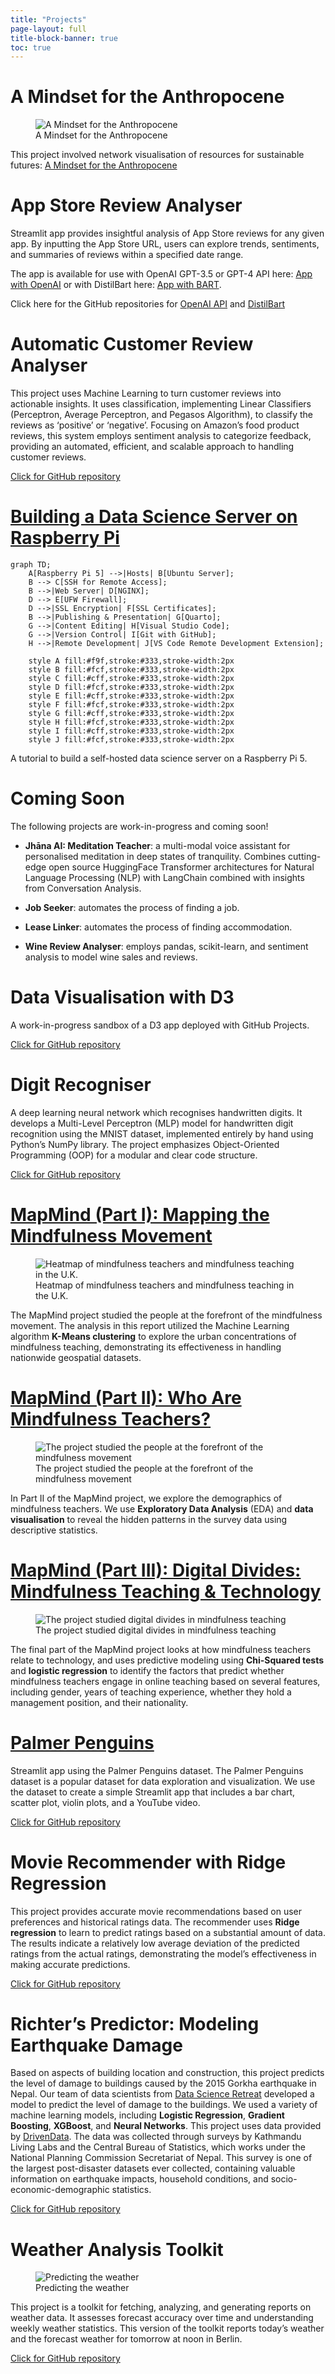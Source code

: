 ```yaml
---
title: "Projects"
page-layout: full
title-block-banner: true
toc: true
---
```


# A Mindset for the Anthropocene

![A Mindset for the Anthropocene](projects/mindset_for_anthropocene/mindset_for_anthropocene.png)

This project involved network visualisation of resources for sustainable futures: [A Mindset for the Anthropocene](https://www.ama-project.org/explore/)

# App Store Review Analyser

Streamlit app provides insightful analysis of App Store reviews for any given app. By inputting the App Store URL, users can explore trends, sentiments, and summaries of reviews within a specified date range.

The app is available for use with OpenAI GPT-3.5 or GPT-4 API here: [App with OpenAI](https://user-reviews.streamlit.app/) or with DistilBart here: [App with BART](https://user-reviews.streamlit.app/).

Click here for the GitHub repositories for [OpenAI API](https://github.com/josh-nowak/user-reviews) and [DistilBart](https://github.com/carecodeconnect/user-reviews-bart)

# Automatic Customer Review Analyser

This project uses Machine Learning to turn customer reviews into actionable insights. It uses classification, implementing Linear Classifiers (Perceptron, Average Perceptron, and Pegasos Algorithm), to classify the reviews as ‘positive’ or ‘negative’. Focusing on Amazon’s food product reviews, this system employs sentiment analysis to categorize feedback, providing an automated, efficient, and scalable approach to handling customer reviews.

[Click for GitHub repository](https://github.com/carecodeconnect/automatic-review-analyzer)

# [Building a Data Science Server on Raspberry Pi](projects/server/server.qmd)

```mermaid
graph TD;
    A[Raspberry Pi 5] -->|Hosts| B[Ubuntu Server];
    B --> C[SSH for Remote Access];
    B -->|Web Server| D[NGINX];
    D --> E[UFW Firewall];
    D -->|SSL Encryption| F[SSL Certificates];
    B -->|Publishing & Presentation| G[Quarto];
    G -->|Content Editing| H[Visual Studio Code];
    G -->|Version Control| I[Git with GitHub];
    H -->|Remote Development| J[VS Code Remote Development Extension];

    style A fill:#f9f,stroke:#333,stroke-width:2px
    style B fill:#fcf,stroke:#333,stroke-width:2px
    style C fill:#cff,stroke:#333,stroke-width:2px
    style D fill:#fcf,stroke:#333,stroke-width:2px
    style E fill:#cff,stroke:#333,stroke-width:2px
    style F fill:#fcf,stroke:#333,stroke-width:2px
    style G fill:#cff,stroke:#333,stroke-width:2px
    style H fill:#fcf,stroke:#333,stroke-width:2px
    style I fill:#cff,stroke:#333,stroke-width:2px
    style J fill:#fcf,stroke:#333,stroke-width:2px

```

A tutorial to build a self-hosted data science server on a Raspberry Pi 5.

# Coming Soon

The following projects are work-in-progress and coming soon!

- **Jhāna AI: Meditation Teacher**: a multi-modal voice assistant for personalised meditation in deep states of tranquility. Combines cutting-edge open source HuggingFace Transformer architectures for Natural Language Processing (NLP) with LangChain combined with insights from Conversation Analysis.

- **Job Seeker**: automates the process of finding a job.

- **Lease Linker**: automates the process of finding accommodation.

- **Wine Review Analyser**: employs pandas, scikit-learn, and sentiment analysis to model wine sales and reviews.

# Data Visualisation with D3

A work-in-progress sandbox of a D3 app deployed with GitHub Projects.

[Click for GitHub repository](https://github.com/carecodeconnect/data-visualisation-d3)

# Digit Recogniser

A deep learning neural network which recognises handwritten digits. It develops a Multi-Level Perceptron (MLP) model for handwritten digit recognition using the MNIST dataset, implemented entirely by hand using Python's NumPy library. The project emphasizes Object-Oriented Programming (OOP) for a modular and clear code structure.

[Click for GitHub repository](https://github.com/carecodeconnect/digit-recogniser)

# [MapMind (Part I): Mapping the Mindfulness Movement](projects/mapmind/mapmind_mapping.qmd)

![Heatmap of mindfulness teachers and mindfulness teaching in the U.K.](projects/mapmind/images/mapmind_heatmap_new.png)

The MapMind project studied the people at the forefront of the mindfulness movement. The analysis in this report utilized the Machine Learning algorithm **K-Means clustering** to explore the urban concentrations of mindfulness teaching, demonstrating its effectiveness in handling nationwide geospatial datasets.

# [MapMind (Part II): Who Are Mindfulness Teachers?](projects/mapmind/mapmind_demographics.qmd)

![The project studied the people at the forefront of the mindfulness movement](projects/mapmind/images/mindfulness-in-uk.jpg)

In Part II of the MapMind project, we explore the demographics of mindfulness teachers. We use **Exploratory Data Analysis** (EDA) and **data visualisation** to reveal the hidden patterns in the survey data using descriptive statistics.

# [MapMind (Part III): Digital Divides: Mindfulness Teaching & Technology](projects/mapmind/mapmind_technology.qmd)

![The project studied digital divides in mindfulness teaching](projects/mapmind/images/mapmind-digital-divides.png)

The final part of the MapMind project looks at how mindfulness teachers relate to technology, and uses predictive modeling using **Chi-Squared tests** and **logistic regression** to identify the factors that predict whether mindfulness teachers engage in online teaching based on several features, including gender, years of teaching experience, whether they hold a management position, and their nationality.

# [Palmer Penguins](https://cute-palmer-penguins.streamlit.app/)

Streamlit app using the Palmer Penguins dataset. The Palmer Penguins dataset is a popular dataset for data exploration and visualization. We use the dataset to create a simple Streamlit app that includes a bar chart, scatter plot, violin plots, and a YouTube video.

[Click for GitHub repository](https://github.com/carecodeconnect/palmer-penguins)

# Movie Recommender with Ridge Regression

This project provides accurate movie recommendations based on user preferences and historical ratings data. The recommender uses **Ridge regression** to learn to predict ratings based on a substantial amount of data. The results indicate a relatively low average deviation of the predicted ratings from the actual ratings, demonstrating the model's effectiveness in making accurate predictions.

[Click for GitHub repository](https://github.com/carecodeconnect/movie_recommender)

# Richter's Predictor: Modeling Earthquake Damage

Based on aspects of building location and construction, this project predicts the level of damage to buildings caused by the 2015 Gorkha earthquake in Nepal. Our team of data scientists from [Data Science Retreat](https://datascienceretreat.com/) developed a model to predict the level of damage to the buildings. We used a variety of machine learning models, including **Logistic Regression**, **Gradient Boosting**, **XGBoost**, and **Neural Networks**. This project uses data provided by [DrivenData](https://www.drivendata.org/). The data was collected through surveys by Kathmandu Living Labs and the Central Bureau of Statistics, which works under the National Planning Commission Secretariat of Nepal. This survey is one of the largest post-disaster datasets ever collected, containing valuable information on earthquake impacts, household conditions, and socio-economic-demographic statistics.

[Click for GitHub repository](https://github.com/carecodeconnect/richters-predictor)

# Weather Analysis Toolkit

![Predicting the weather](projects/weather/weather.png)

This project is a toolkit for fetching, analyzing, and generating reports on weather data. It assesses forecast accuracy over time and understanding weekly weather statistics. This version of the toolkit reports today's weather and the forecast weather for tomorrow at noon in Berlin.

[Click for GitHub repository](https://github.com/carecodeconnect/weather)
